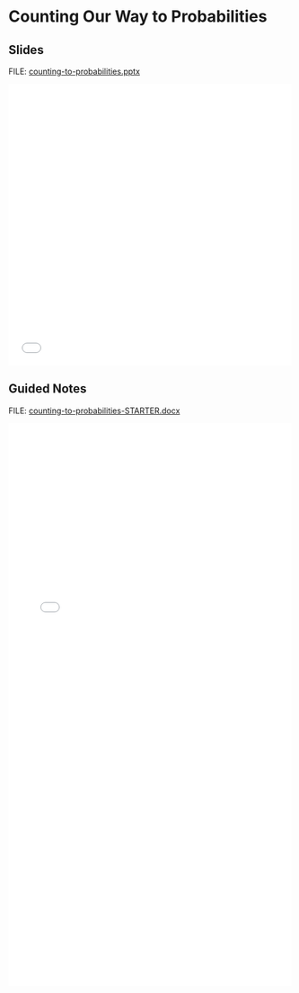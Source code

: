 # Counting Our Way to Probabilities {.unnumbered}

## Slides

FILE: [counting-to-probabilities.pptx](https://github.com/coltongearhart/math125/blob/main/probability/counting-to-probabilities.pptx)

<embed src="probability/counting-to-probabilities.pdf" type="application/pdf" width="100%" height="500px"></embed>

## Guided Notes

FILE: [counting-to-probabilities-STARTER.docx](https://github.com/coltongearhart/math125/blob/main/probability/counting-to-probabilities-STARTER.docx)

<embed src="probability/counting-to-probabilities-COMPLETED.pdf" type="application/pdf" width="100%" height="1000px"></embed>
